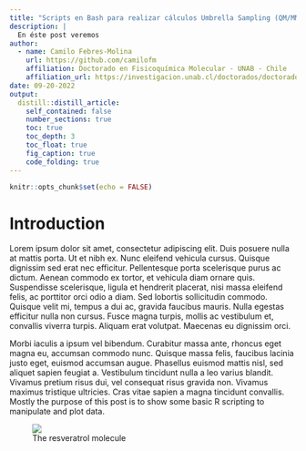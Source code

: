 ```yaml
---
title: "Scripts en Bash para realizar cálculos Umbrella Sampling (QM/MM MD)"
description: |
  En éste post veremos 
author:
  - name: Camilo Febres-Molina 
    url: https://github.com/camilofm
    affiliation: Doctorado en Fisicoquímica Molecular - UNAB - Chile
    affiliation_url: https://investigacion.unab.cl/doctorados/doctorado-en-fisicoquimica-molecular/
date: 09-20-2022
output:
  distill::distill_article:
    self_contained: false
    number_sections: true
    toc: true
    toc_depth: 3
    toc_float: true
    fig_caption: true
    code_folding: true
---
```


```r
knitr::opts_chunk$set(echo = FALSE)
```

# Introduction

Lorem ipsum dolor sit amet, consectetur adipiscing elit. Duis posuere nulla at mattis porta. Ut et nibh ex. Nunc eleifend vehicula cursus. Quisque dignissim sed erat nec efficitur. Pellentesque porta scelerisque purus ac dictum. Aenean commodo ex tortor, et vehicula diam ornare quis. Suspendisse scelerisque, ligula et hendrerit placerat, nisi massa eleifend felis, ac porttitor orci odio a diam. Sed lobortis sollicitudin commodo. Quisque velit mi, tempus a dui ac, gravida faucibus mauris. Nulla egestas efficitur nulla non cursus. Fusce magna turpis, mollis ac vestibulum et, convallis viverra turpis. Aliquam erat volutpat. Maecenas eu dignissim orci.

Morbi iaculis a ipsum vel bibendum. Curabitur massa ante, rhoncus eget magna eu, accumsan commodo nunc. Quisque massa felis, faucibus lacinia justo eget, euismod accumsan augue. Phasellus euismod mattis nisl, sed aliquet sapien feugiat a. Vestibulum tincidunt nulla a leo varius blandit. Vivamus pretium risus dui, vel consequat risus gravida non. Vivamus maximus tristique ultricies. Cras vitae sapien a magna tincidunt convallis. 
Mostly the purpose of this post is to show some basic R scripting to manipulate and plot data.

<figure class="image">
   <img src="resv.png">
   <figcaption>The resveratrol molecule</figcaption>
 </figure>



